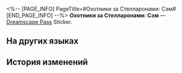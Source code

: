 <%-- [PAGE_INFO]
PageTitle=#Охотники за Стелларонами: Сэм#
[END_PAGE_INFO] --%>
{{Предмет Инфобокс
|id          = 223007
|Изображение = Dreamscape Pass Sticker Охотники за Стелларонами- Сэм.png
|Тип         = Dreamscape Pass Sticker
|Тип2        = «Грёзы» Stickers
|Инвентарь   = 
|Редкость    = 4
|Эффект      = 
|Описание    = Пронумерованные наклейки, используемые для украшения дневника сновидений. Бывают самыми разными.
|Источник1   = [[Когда всё закончится, вернитесь туда, где распалились огни]]
}}
{{Описание|Упавшая свеча может обернуться пожаром.}}
'''Охотники за Стелларонами: Сэм''' — [[Dreamscape Pass]] Sticker.

==На других языках==
{{На других языках
|en   = Stellaron Hunter: Sam
|zhs  = 「星核猎手」萨姆
|zht  = 「星核獵手」薩姆
|ja   = 「星核ハンター」サム
|ko   = 「스텔라론 헌터」 샘
|es   = Cazadores de Estelaron &vert; Sam
|fr   = Sam, le Chasseur de Stellaron
|ru   = Охотники за Стелларонами: Сэм
|th   = นักล่า Stellaron: Sam
|vi   = "Thợ Săn Stellaron" Sam
|de   = Stellaron-Jäger: Sam
|id   = Stellaron Hunter: Sam
|pt   = Caçador de Stellaron: Sam
}}

==История изменений==
{{История изменений|3.5}}